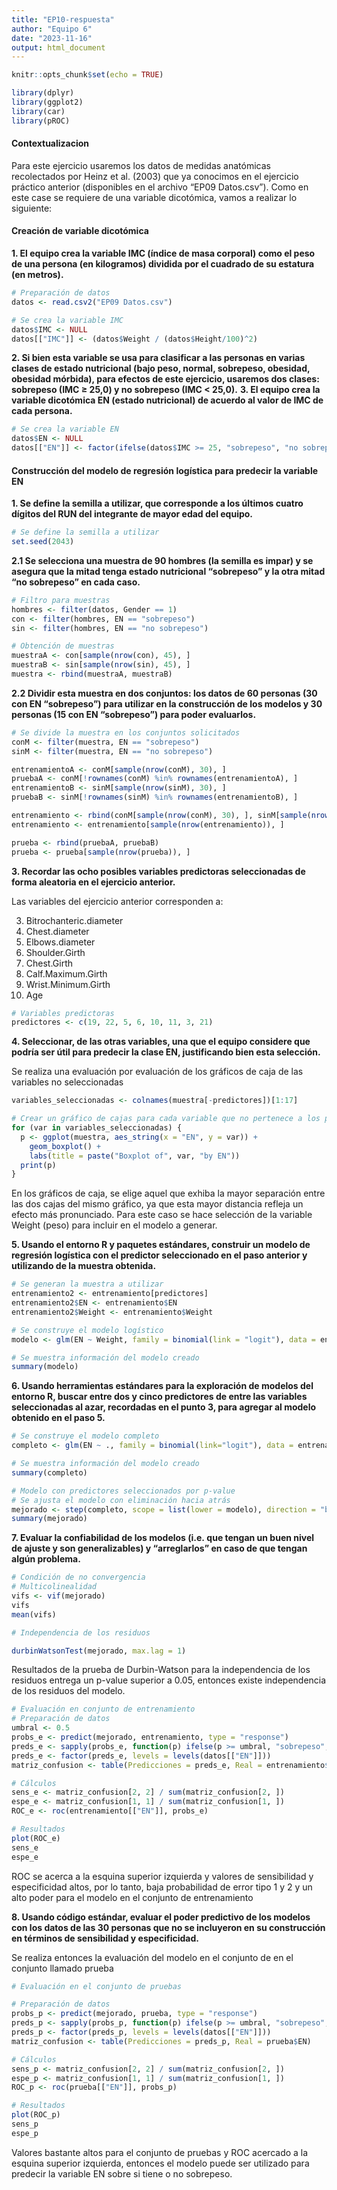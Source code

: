 ```yaml
---
title: "EP10-respuesta"
author: "Equipo 6"
date: "2023-11-16"
output: html_document
---
```


```r
knitr::opts_chunk$set(echo = TRUE)
```

```r
library(dplyr)
library(ggplot2)
library(car)
library(pROC)
```

#### **Contextualizacion**
Para este ejercicio usaremos los datos de medidas anatómicas recolectados por Heinz et al. (2003) que ya conocimos en el ejercicio práctico anterior (disponibles en el archivo "EP09 Datos.csv"). Como en este case se requiere de una variable dicotómica, vamos a realizar lo siguiente:

#### **Creación de variable dicotómica**

**1. El equipo crea la variable IMC (índice de masa corporal) como el peso de una persona (en kilogramos) dividida por el cuadrado de su estatura (en metros).**
```r
# Preparación de datos
datos <- read.csv2("EP09 Datos.csv")

# Se crea la variable IMC
datos$IMC <- NULL
datos[["IMC"]] <- (datos$Weight / (datos$Height/100)^2)
```

**2. Si bien esta variable se usa para clasificar a las personas en varias clases de estado nutricional (bajo peso, normal, sobrepeso, obesidad, obesidad mórbida), para efectos de este ejercicio, usaremos dos clases: sobrepeso (IMC ≥ 25,0) y no sobrepeso (IMC < 25,0).**
**3. El equipo crea la variable dicotómica EN (estado nutricional) de acuerdo al valor de IMC de cada persona.**

```r
# Se crea la variable EN
datos$EN <- NULL
datos[["EN"]] <- factor(ifelse(datos$IMC >= 25, "sobrepeso", "no sobrepeso"))

```

#### **Construcción del modelo de regresión logística para predecir la variable EN**

**1. Se define la semilla a utilizar, que corresponde a los últimos cuatro dígitos del RUN del integrante de mayor edad del equipo.**

```r
# Se define la semilla a utilizar
set.seed(2043)
```

**2.1 Se selecciona una muestra de 90 hombres (la semilla es impar) y se asegura que la mitad tenga estado nutricional “sobrepeso” y la otra mitad “no sobrepeso” en cada caso.**

```r
# Filtro para muestras
hombres <- filter(datos, Gender == 1)
con <- filter(hombres, EN == "sobrepeso")
sin <- filter(hombres, EN == "no sobrepeso")

# Obtención de muestras
muestraA <- con[sample(nrow(con), 45), ]
muestraB <- sin[sample(nrow(sin), 45), ]
muestra <- rbind(muestraA, muestraB)
```

**2.2 Dividir esta muestra en dos conjuntos: los datos de 60 personas (30 con EN “sobrepeso”) para utilizar en la construcción de los modelos y 30 personas (15 con EN “sobrepeso”) para poder evaluarlos.**

```r
# Se divide la muestra en los conjuntos solicitados
conM <- filter(muestra, EN == "sobrepeso")
sinM <- filter(muestra, EN == "no sobrepeso")

entrenamientoA <- conM[sample(nrow(conM), 30), ]
pruebaA <- conM[!rownames(conM) %in% rownames(entrenamientoA), ]
entrenamientoB <- sinM[sample(nrow(sinM), 30), ]
pruebaB <- sinM[!rownames(sinM) %in% rownames(entrenamientoB), ]

entrenamiento <- rbind(conM[sample(nrow(conM), 30), ], sinM[sample(nrow(sinM), 30), ])
entrenamiento <- entrenamiento[sample(nrow(entrenamiento)), ]

prueba <- rbind(pruebaA, pruebaB)
prueba <- prueba[sample(nrow(prueba)), ]
```

**3. Recordar las ocho posibles variables predictoras seleccionadas de forma aleatoria en el ejercicio anterior.**

Las variables del ejercicio anterior corresponden a:

3. Bitrochanteric.diameter
5. Chest.diameter
6. Elbows.diameter
10.  Shoulder.Girth
11.  Chest.Girth
19. Calf.Maximum.Girth
21. Wrist.Minimum.Girth
22. Age

```r
# Variables predictoras
predictores <- c(19, 22, 5, 6, 10, 11, 3, 21)
```

**4. Seleccionar, de las otras variables, una que el equipo considere que podría ser útil para predecir la clase EN, justificando bien esta selección.**

Se realiza una evaluación por evaluación de los gráficos de caja de las variables no seleccionadas

```r
variables_seleccionadas <- colnames(muestra[-predictores])[1:17]

# Crear un gráfico de cajas para cada variable que no pertenece a los predictores a utilizar
for (var in variables_seleccionadas) {
  p <- ggplot(muestra, aes_string(x = "EN", y = var)) +
    geom_boxplot() +
    labs(title = paste("Boxplot of", var, "by EN"))
  print(p)
}
```


En los gráficos de caja, se elige aquel que exhiba la mayor separación entre las dos cajas del mismo gráfico, ya que esta mayor distancia refleja un efecto más pronunciado. Para este caso se hace selección de la variable Weight (peso) para incluir en el modelo a generar.


**5. Usando el entorno R y paquetes estándares, construir un modelo de regresión logística con el predictor seleccionado en el paso anterior y utilizando de la muestra obtenida.**

```r
# Se generan la muestra a utilizar
entrenamiento2 <- entrenamiento[predictores]
entrenamiento2$EN <- entrenamiento$EN
entrenamiento2$Weight <- entrenamiento$Weight

# Se construye el modelo logístico
modelo <- glm(EN ~ Weight, family = binomial(link = "logit"), data = entrenamiento2)

# Se muestra información del modelo creado
summary(modelo)
```

**6. Usando herramientas estándares para la exploración de modelos del entorno R, buscar entre dos y cinco predictores de entre las variables seleccionadas al azar, recordadas en el punto 3, para agregar al modelo obtenido en el paso 5.**

```r
# Se construye el modelo completo
completo <- glm(EN ~ ., family = binomial(link="logit"), data = entrenamiento2)

# Se muestra información del modelo creado
summary(completo)

# Modelo con predictores seleccionados por p-value
# Se ajusta el modelo con eliminación hacia atrás
mejorado <- step(completo, scope = list(lower = modelo), direction = "backward", trace = 0)
summary(mejorado)
```

**7. Evaluar la confiabilidad de los modelos (i.e. que tengan un buen nivel de ajuste y son generalizables) y “arreglarlos” en caso de que tengan algún problema.**

```r
# Condición de no convergencia
# Multicolinealidad
vifs <- vif(mejorado)
vifs
mean(vifs)

# Independencia de los residuos

durbinWatsonTest(mejorado, max.lag = 1)
```

Resultados de la prueba de Durbin-Watson para la independencia de los residuos entrega un p-value superior a 0.05, entonces existe independencia de los residuos del modelo.

```r

# Evaluación en conjunto de entrenamiento
# Preparación de datos
umbral <- 0.5
probs_e <- predict(mejorado, entrenamiento, type = "response")
preds_e <- sapply(probs_e, function(p) ifelse(p >= umbral, "sobrepeso", "no sobrepeso"))
preds_e <- factor(preds_e, levels = levels(datos[["EN"]]))
matriz_confusion <- table(Predicciones = preds_e, Real = entrenamiento$EN)

# Cálculos
sens_e <- matriz_confusion[2, 2] / sum(matriz_confusion[2, ])
espe_e <- matriz_confusion[1, 1] / sum(matriz_confusion[1, ])
ROC_e <- roc(entrenamiento[["EN"]], probs_e)

# Resultados
plot(ROC_e)
sens_e
espe_e
```

ROC se acerca a la esquina superior izquierda y valores de sensibilidad y especificidad altos, por lo tanto, baja probabilidad de error tipo 1 y 2 y un alto poder para el modelo en el conjunto de entrenamiento

**8. Usando código estándar, evaluar el poder predictivo de los modelos con los datos de las 30 personas que no se incluyeron en su construcción en términos de sensibilidad y especificidad.**

Se realiza entonces la evaluación del modelo en el conjunto de en el conjunto llamado prueba

```r
# Evaluación en el conjunto de pruebas

# Preparación de datos
probs_p <- predict(mejorado, prueba, type = "response")
preds_p <- sapply(probs_p, function(p) ifelse(p >= umbral, "sobrepeso", "no sobrepeso"))
preds_p <- factor(preds_p, levels = levels(datos[["EN"]]))
matriz_confusion <- table(Predicciones = preds_p, Real = prueba$EN)

# Cálculos
sens_p <- matriz_confusion[2, 2] / sum(matriz_confusion[2, ])
espe_p <- matriz_confusion[1, 1] / sum(matriz_confusion[1, ])
ROC_p <- roc(prueba[["EN"]], probs_p)

# Resultados
plot(ROC_p)
sens_p
espe_p
```
Valores bastante altos para el conjunto de pruebas y ROC acercado a la esquina superior izquierda, entonces el modelo puede ser utilizado para predecir la variable EN sobre si tiene o no sobrepeso.